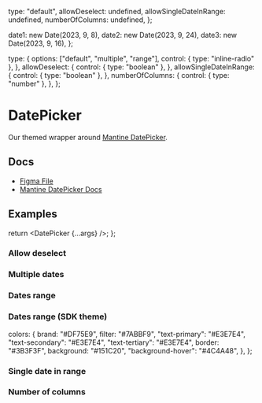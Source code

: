 
  type: "default",
  allowDeselect: undefined,
  allowSingleDateInRange: undefined,
  numberOfColumns: undefined,
};

  date1: new Date(2023, 9, 8),
  date2: new Date(2023, 9, 24),
  date3: new Date(2023, 9, 16),
};

  type: {
    options: ["default", "multiple", "range"],
    control: { type: "inline-radio" },
  },
  allowDeselect: {
    control: { type: "boolean" },
  },
  allowSingleDateInRange: {
    control: { type: "boolean" },
  },
  numberOfColumns: {
    control: { type: "number" },
  },
};

<Meta of={DatePickerStories} />

# DatePicker

Our themed wrapper around [Mantine DatePicker](https://v6.mantine.dev/dates/date-picker/).

## Docs

*   [Figma File](https://www.figma.com/file/cncRbkG7XJQs144EG9r9hM/Date-Picker?type=design\&node-id=0-1\&mode=design\&t=v00tLhbD9OFEgy25-0)
*   [Mantine DatePicker Docs](https://v6.mantine.dev/dates/date-picker/)

## Examples

  return <DatePicker {...args} />;
};


<Canvas>
  <Story of={DatePickerStories.Default_} />
</Canvas>

### Allow deselect


<Canvas>
  <Story of={DatePickerStories.AllowDeselect_} />
</Canvas>

### Multiple dates


<Canvas>
  <Story of={DatePickerStories.MultipleDates_} />
</Canvas>

### Dates range


<Canvas>
  <Story of={DatePickerStories.DatesRange_} />
</Canvas>

### Dates range (SDK theme)


  colors: {
    brand: "#DF75E9",
    filter: "#7ABBF9",
    "text-primary": "#E3E7E4",
    "text-secondary": "#E3E7E4",
    "text-tertiary": "#E3E7E4",
    border: "#3B3F3F",
    background: "#151C20",
    "background-hover": "#4C4A48",
  },
};

<Canvas>
  <Story of={DatePickerStories.DatesRangeSdk_} />
</Canvas>

### Single date in range


<Canvas>
  <Story of={DatePickerStories.SingleDateInRange_} />
</Canvas>

### Number of columns


<Canvas>
  <Story of={DatePickerStories.NumberOfColumns_} />
</Canvas>
